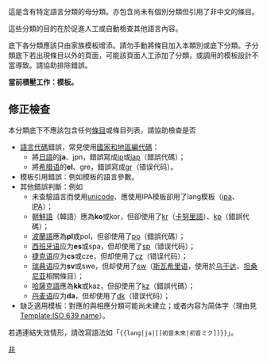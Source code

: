 {{翻譯相關維護}}

{{catnav|頁面分類|總類|維基百科站務|维基百科维护|翻译相关维护}}
{{hidden category}}

這是含有特定語言分類的母分類。亦包含尚未有個別分類但引用了非中文的條目。

這些分類的目的在於促進人工或自動檢查其他語言內容。

底下各分類應該只由<code>{{tl|lang}}</code>家族模板增添。請勿手動將條目加入本類別或底下分類。子分類底下若出現條目以外的頁面，可能該頁面人工添加了分類，或調用的模板設計不當導致。請協助排除錯誤。

{{purge|刷新頁面緩存}}

<!-- 在此分類淨空前不要刪除本提示，但移走已完成的工作項目 -->'''當前積壓工作：{{tl|藝人}}模板。'''

== 修正檢查 ==
{{Wikipedia category}}
本分類底下不應該包含任何[[Wikipedia:什麼是條目|條目]]或條目列表，請協助檢查是否
*[[ISO_639-1代码表|語言代碼]]錯誤，常見使用[[ISO_3166|國家和地區編代碼]]：
**將[[日語|日語]]的'''ja'''、jpn，錯誤寫成[[Special:链入页面/Template:ISO_639_name_jp|jp]]或[[Special:链入页面/Template:ISO_639_name_jap|jap]]（錯誤代碼）；
**將[[希腊语|希腊语]]的'''el'''、gre，錯誤寫成[[Special:链入页面/Template:ISO_639_name_gr|gr]]（错误代码）。
*模板引用錯誤：例如{{tl|藝人}}模板的語言參數。
*其他錯誤判斷：例如
**未查驗語言而使用[[Special:链入页面/Template:ISO_639_name_unicode|unicode]]、應使用IPA模板卻用了lang模板（[[Special:链入页面/Template:ISO_639_name_ipa|ipa]]、[[Special:链入页面/Template:ISO_639_name_IPA|IPA]]）；
**[[朝鮮語|朝鮮語]]（韓語）應為'''ko'''或kor，但卻使用了[[Special:链入页面/Template:ISO_639_name_kr|kr]]（[[卡努里語|卡努里語]]）、[[Special:链入页面/Template:ISO_639_name_kp|kp]]（錯誤代碼）；
**[[波蘭語|波蘭語]]應為'''pl'''或pol，但卻使用了[[Special:链入页面/Template:ISO_639_name_po|po]]（錯誤代碼）；
**[[西班牙语|西班牙语]]应为'''es'''或spa，但却使用了[[Special:链入页面/Template:ISO_639_name_sp|sp]]（错误代码）；
**[[捷克语|捷克语]]应为'''cs'''或cze，但却使用了[[Special:链入页面/Template:ISO_639_name_cz|cz]]（错误代码）；
**[[瑞典语|瑞典语]]应为'''sv'''或swe，但却使用了[[Special:链入页面/Template:ISO_639_name_sw|sw]]（[[斯瓦希里语|斯瓦希里语]]，使用於[[乌干达|乌干达]]、[[坦桑尼亚|坦桑尼亚]]相關條目）；
**[[哈薩克語|哈薩克語]]應為'''kk'''或kaz，但卻使用了[[Special:链入页面/Template:ISO_639_name_kz|kz]]（錯誤代碼）；
**[[丹麦语|丹麦语]]应为'''da'''，但却使用了[[Special:链入页面/Template:ISO_639_name_dk|dk]]（错误代码）；
*缺乏適用模板：對應的{{c|ISO 639語言代碼模板}}與相應分類可能尚未建立；或者内容为简体字（理由見[[Template:ISO_639_name|Template:ISO 639 name]]）。

若遇連結失效情形，請改寫語法如「<code><nowiki>{{lang|ja|[[初音未來|初音ミク]]}}</nowiki></code>」。

[[Category:维基百科翻译维护|非]]